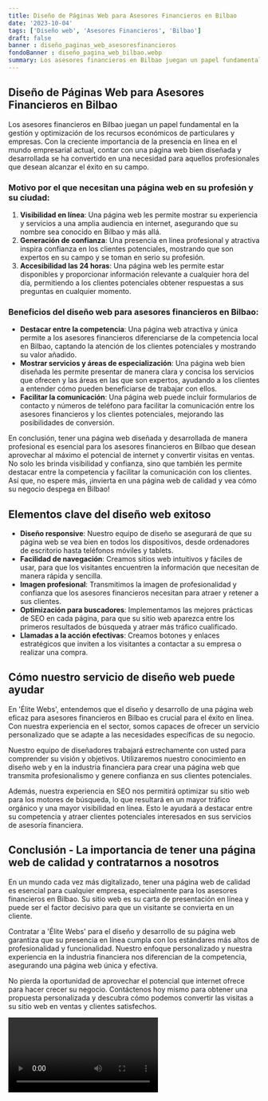 ```yaml
---
title: Diseño de Páginas Web para Asesores Financieros en Bilbao
date: '2023-10-04'
tags: ['Diseño web', 'Asesores Financieros', 'Bilbao']
draft: false
banner : diseño_paginas_web_asesoresfinancieros
fondoBanner : diseño_pagina_web_bilbao.webp
summary: Los asesores financieros en Bilbao juegan un papel fundamental en la gestión y optimización de los recursos económicos de particulares y empresas. Con la creciente importancia de la presencia en línea en el mundo empresarial actual, contar con una página web bien diseñada y desarrollada se ha convertido en una necesidad para aquellos profesionales que desean alcanzar el éxito en su campo.
---
```


## Diseño de Páginas Web para Asesores Financieros en Bilbao

Los asesores financieros en Bilbao juegan un papel fundamental en la gestión y optimización de los recursos económicos de particulares y empresas. Con la creciente importancia de la presencia en línea en el mundo empresarial actual, contar con una página web bien diseñada y desarrollada se ha convertido en una necesidad para aquellos profesionales que desean alcanzar el éxito en su campo.

### Motivo por el que necesitan una página web en su profesión y su ciudad:

1. **Visibilidad en línea**: Una página web les permite mostrar su experiencia y servicios a una amplia audiencia en internet, asegurando que su nombre sea conocido en Bilbao y más allá.
2. **Generación de confianza**: Una presencia en línea profesional y atractiva inspira confianza en los clientes potenciales, mostrando que son expertos en su campo y se toman en serio su profesión.
3. **Accesibilidad las 24 horas**: Una página web les permite estar disponibles y proporcionar información relevante a cualquier hora del día, permitiendo a los clientes potenciales obtener respuestas a sus preguntas en cualquier momento.

### Beneficios del diseño web para asesores financieros en Bilbao:

- **Destacar entre la competencia**: Una página web atractiva y única permite a los asesores financieros diferenciarse de la competencia local en Bilbao, captando la atención de los clientes potenciales y mostrando su valor añadido.
- **Mostrar servicios y áreas de especialización**: Una página web bien diseñada les permite presentar de manera clara y concisa los servicios que ofrecen y las áreas en las que son expertos, ayudando a los clientes a entender cómo pueden beneficiarse de trabajar con ellos.
- **Facilitar la comunicación**: Una página web puede incluir formularios de contacto y números de teléfono para facilitar la comunicación entre los asesores financieros y los clientes potenciales, mejorando las posibilidades de conversión.

En conclusión, tener una página web diseñada y desarrollada de manera profesional es esencial para los asesores financieros en Bilbao que desean aprovechar al máximo el potencial de internet y convertir visitas en ventas. No solo les brinda visibilidad y confianza, sino que también les permite destacar entre la competencia y facilitar la comunicación con los clientes. Así que, no espere más, ¡invierta en una página web de calidad y vea cómo su negocio despega en Bilbao!

<GifSeo />

<Cta />

## Elementos clave del diseño web exitoso

- **Diseño responsive**: Nuestro equipo de diseño se asegurará de que su página web se vea bien en todos los dispositivos, desde ordenadores de escritorio hasta teléfonos móviles y tablets.
- **Facilidad de navegación**: Creamos sitios web intuitivos y fáciles de usar, para que los visitantes encuentren la información que necesitan de manera rápida y sencilla.
- **Imagen profesional**: Transmitimos la imagen de profesionalidad y confianza que los asesores financieros necesitan para atraer y retener a sus clientes.
- **Optimización para buscadores**: Implementamos las mejores prácticas de SEO en cada página, para que su sitio web aparezca entre los primeros resultados de búsqueda y atraer más tráfico cualificado.
- **Llamadas a la acción efectivas**: Creamos botones y enlaces estratégicos que inviten a los visitantes a contactar a su empresa o realizar una compra.

## Cómo nuestro servicio de diseño web puede ayudar

En 'Élite Webs', entendemos que el diseño y desarrollo de una página web eficaz para asesores financieros en Bilbao es crucial para el éxito en línea. Con nuestra experiencia en el sector, somos capaces de ofrecer un servicio personalizado que se adapte a las necesidades específicas de su negocio.

Nuestro equipo de diseñadores trabajará estrechamente con usted para comprender su visión y objetivos. Utilizaremos nuestro conocimiento en diseño web y en la industria financiera para crear una página web que transmita profesionalismo y genere confianza en sus clientes potenciales.

Además, nuestra experiencia en SEO nos permitirá optimizar su sitio web para los motores de búsqueda, lo que resultará en un mayor tráfico orgánico y una mayor visibilidad en línea. Esto le ayudará a destacar entre su competencia y atraer clientes potenciales interesados en sus servicios de asesoría financiera.

## Conclusión - La importancia de tener una página web de calidad y contratarnos a nosotros

En un mundo cada vez más digitalizado, tener una página web de calidad es esencial para cualquier empresa, especialmente para los asesores financieros en Bilbao. Su sitio web es su carta de presentación en línea y puede ser el factor decisivo para que un visitante se convierta en un cliente.

Contratar a 'Élite Webs' para el diseño y desarrollo de su página web garantiza que su presencia en línea cumpla con los estándares más altos de profesionalidad y funcionalidad. Nuestro enfoque personalizado y nuestra experiencia en la industria financiera nos diferencian de la competencia, asegurando una página web única y efectiva.

No pierda la oportunidad de aprovechar el potencial que internet ofrece para hacer crecer su negocio. Contáctenos hoy mismo para obtener una propuesta personalizada y descubra cómo podemos convertir las visitas a su sitio web en ventas y clientes satisfechos.

<Video />

<CtaBot job='Asesores Financieros' city='Bilbao'/>

<Gmaps query='Bilbao+españa+maps' />